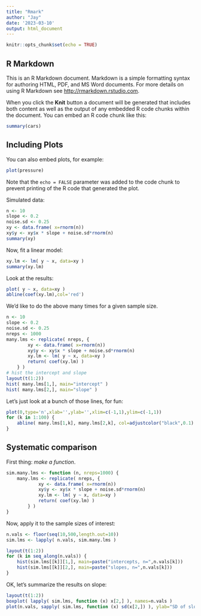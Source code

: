 ---
title: "Rmark"
author: "Jay"
date: '2023-03-10'
output: html_document
---

```{r setup, include=FALSE}
knitr::opts_chunk$set(echo = TRUE)
```

## R Markdown

This is an R Markdown document. Markdown is a simple formatting syntax for authoring HTML, PDF, and MS Word documents. For more details on using R Markdown see <http://rmarkdown.rstudio.com>.

When you click the **Knit** button a document will be generated that includes both content as well as the output of any embedded R code chunks within the document. You can embed an R code chunk like this:

```{r cars}
summary(cars)
```

## Including Plots

You can also embed plots, for example:

```{r pressure, echo=FALSE}
plot(pressure)
```

Note that the `echo = FALSE` parameter was added to the code chunk to prevent printing of the R code that generated the plot.

Simulated data:

```{r sim_first}
n <- 10
slope <- 0.2
noise.sd <- 0.25
xy <- data.frame( x=rnorm(n))
xy$y <- xy$x * slope + noise.sd*rnorm(n)
summary(xy)
```

Now, fit a linear model:

```{r fit_model}
xy.lm <- lm( y ~ x, data=xy )
summary(xy.lm)
```

Look at the results:

```{r first_plot}
plot( y ~ x, data=xy )
abline(coef(xy.lm),col='red')
```

We'd like to do the above many times for a given sample size.

```{r sim_many, fig.width=2*fig.dim}
n <- 10
slope <- 0.2
noise.sd <- 0.25
nreps <- 1000
many.lms <- replicate( nreps, {
        xy <- data.frame( x=rnorm(n))
        xy$y <- xy$x * slope + noise.sd*rnorm(n)
        xy.lm <- lm( y ~ x, data=xy )
        return( coef(xy.lm) )
    } )
# hist the intercept and slope
layout(t(1:2))
hist( many.lms[1,], main="intercept" )
hist( many.lms[2,], main="slope" )
```

Let's just look at a bunch of those lines, for fun:

```{r many_lines}
plot(0,type='n',xlab='',ylab='',xlim=c(-1,1),ylim=c(-1,1))
for (k in 1:100) {
    abline( many.lms[1,k], many.lms[2,k], col=adjustcolor("black",0.1) )
}
```

## Systematic comparison

First thing: *make a function*.

```{r setup_sims}
sim.many.lms <- function (n, nreps=1000) {
    many.lms <- replicate( nreps, {
            xy <- data.frame( x=rnorm(n))
            xy$y <- xy$x * slope + noise.sd*rnorm(n)
            xy.lm <- lm( y ~ x, data=xy )
            return( coef(xy.lm) )
        } )
}
```

Now, apply it to the sample sizes of interest:

```{r run_sims, cache=TRUE}
n.vals <- floor(seq(10,500,length.out=10))
sim.lms <- lapply( n.vals, sim.many.lms )
```

```{r plot_sims, fig.width=2*fig.dim}
layout(t(1:2))
for (k in seq_along(n.vals)) {
    hist(sim.lms[[k]][1,], main=paste("intercepts, n=",n.vals[k]))
    hist(sim.lms[[k]][2,], main=paste("slopes, n=",n.vals[k]))
}
```

OK, let's summarize the results on slope:

```{r show_slope, fig.width=2*fig.dim}
layout(t(1:2))
boxplot( lapply( sim.lms, function (x) x[2,] ), names=n.vals )
plot(n.vals, sapply( sim.lms, function (x) sd(x[2,]) ), ylab="SD of slope" )
```
